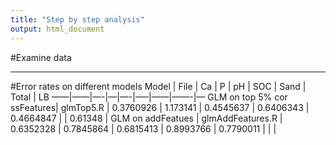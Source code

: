 ```yaml
---
title: "Step by step analysis"
output: html_document
---
```


#Examine data

******************

#Error rates on different models
Model | File | Ca | P | pH | SOC | Sand | Total | LB
------|------|----|---|----|-----|------|-------|---
GLM on top 5% cor ssFeatures| glmTop5.R | 0.3760926 | 1.173141 | 0.4545637 | 0.6406343 | 0.4664847 | | 0.61348 |
GLM on addFeatues | glmAddFeatures.R | 0.6352328 | 0.7845864 | 0.6815413 | 0.8993766 | 0.7790011 | | |